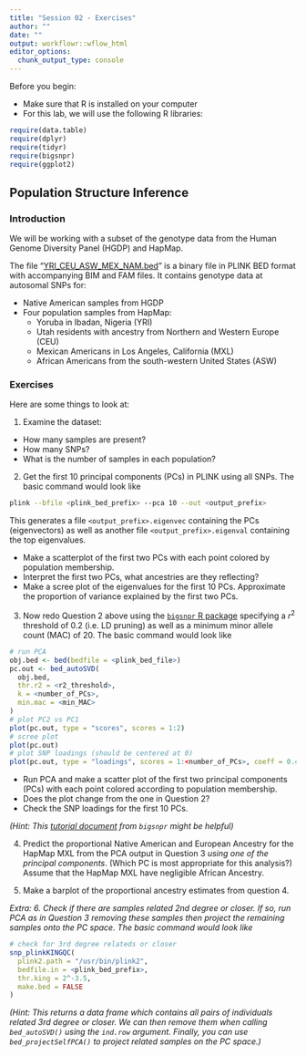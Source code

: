 ```yaml
---
title: "Session 02 - Exercises"
author: ""
date: ""
output: workflowr::wflow_html
editor_options:
  chunk_output_type: console
---
```

Before you begin:

* Make sure that R is installed on your computer
* For this lab, we will use the following R libraries:
```r
require(data.table)
require(dplyr)
require(tidyr)
require(bigsnpr)
require(ggplot2)
```

## Population Structure Inference

### Introduction
We will be working with a subset of the genotype data from the Human Genome Diversity Panel (HGDP) and HapMap.

The file “[YRI_CEU_ASW_MEX_NAM.bed](https://github.com/joellembatchou/SISG2022_Association_Mapping/tree/master/data)” is a binary file in PLINK BED format with accompanying BIM and FAM files.
It contains genotype data at autosomal SNPs for:

* Native American samples from HGDP
* Four population samples from HapMap: 
  + Yoruba in Ibadan, Nigeria (YRI)
  + Utah residents with ancestry from
Northern and Western Europe (CEU)
  + Mexican Americans in Los Angeles, California (MXL)
  + African Americans from the south-western United States (ASW)

### Exercises
Here are some things to look at:

1. Examine the dataset:
  * How many samples are present? 
  * How many SNPs?
  * What is the number of samples in each population?

2. Get the first 10 principal components (PCs) in PLINK using all SNPs. The basic command would look like
```bash
plink --bfile <plink_bed_prefix> --pca 10 --out <output_prefix>
```
This generates a file `<output_prefix>.eigenvec` containing the PCs (eigenvectors) as well as another file `<output_prefix>.eigenval` containing the top eigenvalues.

  * Make a scatterplot of the first two PCs with each point colored by population membership. 
  * Interpret the first two PCs, what ancestries are they reflecting?
  * Make a scree plot of the eigenvalues for the first 10 PCs. Approximate the proportion of variance explained by the first two PCs.

3. Now redo Question 2 above using the [`bigsnpr` R package](https://privefl.github.io/bigsnpr/reference/index.html) specifying a $r^2$ threshold of 0.2 (i.e. LD pruning) as well as a minimum minor allele count (MAC) of 20. The basic command would look like
```r
# run PCA
obj.bed <- bed(bedfile = <plink_bed_file>)
pc.out <- bed_autoSVD(
  obj.bed, 
  thr.r2 = <r2_threshold>, 
  k = <number_of_PCs>, 
  min.mac = <min_MAC>
)
# plot PC2 vs PC1
plot(pc.out, type = "scores", scores = 1:2)
# scree plot
plot(pc.out) 
# plot SNP loadings (should be centered at 0)
plot(pc.out, type = "loadings", scores = 1:<number_of_PCs>, coeff = 0.4)
```
  * Run PCA and make a scatter plot of the first two
principal components (PCs) with each point colored according to population
membership. 
  * Does the plot change from the one in Question 2?
  * Check the SNP loadings for the first 10 PCs.
  
*(Hint: This [tutorial document](https://privefl.github.io/bigsnpr/articles/bedpca.html) from `bigsnpr` might be helpful)*

4. Predict the proportional Native American and European Ancestry for the HapMap
MXL from the PCA output in Question 3 *using one of the principal components*. (Which PC is most appropriate for this analysis?) Assume that the HapMap MXL have negligible African Ancestry.

5. Make a barplot of the proportional ancestry estimates from question 4.

*Extra: 6. Check if there are samples related 2nd degree or closer. If so, run PCA as in Question 3 removing these samples then project the remaining samples onto the PC space. The basic command would look like*
```r
# check for 3rd degree relateds or closer
snp_plinkKINGQC(
  plink2.path = "/usr/bin/plink2", 
  bedfile.in = <plink_bed_prefix>, 
  thr.king = 2^-3.5,
  make.bed = FALSE
)
```
*(Hint: This returns a data frame which contains all pairs of individuals related 3rd degree or closer. We can then remove them when calling `bed_autoSVD()` using the `ind.row` argument. Finally, you can use `bed_projectSelfPCA()` to project related samples on the PC space.)*


